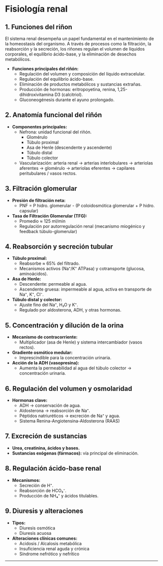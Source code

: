 # Fisiología renal

## 1. Funciones del riñon
El sistema renal desempeña un papel fundamental en el mantenimiento de la homeostasis del organismo. A través de procesos como la filtración, la reabsorción y la secreción, los riñones regulan el volumen de líquidos corporales, el equilibrio ácido-base, y la eliminación de desechos metabólicos.

- **Funciones principales del riñón:**
  - Regulación del volumen y composición del líquido extracelular.
  - Regulación del equilibrio ácido-base.
  - Eliminación de productos metabólicos y sustancias extrañas.
  - Producción de hormonas: eritropoyetina, renina, 1,25-dihidroxivitamina D3 (calcitriol).
  - Gluconeogénesis durante el ayuno prolongado.

## 2. Anatomía funcional del riñón

- **Componentes principales:**
  - Nefrona: unidad funcional del riñón.
    - Glomérulo
    - Túbulo proximal
    - Asa de Henle (descendente y ascendente)
    - Túbulo distal
    - Túbulo colector
  - Vascularización: arteria renal → arterias interlobulares → arteriolas aferentes → glomérulo → arteriolas eferentes → capilares peritubulares / vasos rectos.

## 3. Filtración glomerular

- **Presión de filtración neta:**
  - PNF = P hidro. glomerular - (P coloidosmótica glomerular + P hidro. capsular)
- **Tasa de Filtración Glomerular (TFG):**
  - Promedio ≈ 125 ml/min
  - Regulación por autorregulación renal (mecanismo miogénico y feedback túbulo-glomerular)

## 4. Reabsorción y secreción tubular

- **Túbulo proximal:**
  - Reabsorbe ≈ 65% del filtrado.
  - Mecanismos activos (Na⁺/K⁺ ATPasa) y cotransporte (glucosa, aminoácidos).
- **Asa de Henle:**
  - Descendente: permeable al agua.
  - Ascendente gruesa: impermeable al agua, activa en transporte de Na⁺, K⁺, Cl⁻.
- **Túbulo distal y colector:**
  - Ajuste fino del Na⁺, H₂O y K⁺.
  - Regulado por aldosterona, ADH, y otras hormonas.

## 5. Concentración y dilución de la orina

- **Mecanismo de contracorriente:**
  - Multiplicador (asa de Henle) y sistema intercambiador (vasos rectos).
- **Gradiente osmótico medular:**
  - Imprescindible para la concentración urinaria.
- **Acción de la ADH (vasopresina):**
  - Aumenta la permeabilidad al agua del túbulo colector → concentración urinaria.

## 6. Regulación del volumen y osmolaridad

- **Hormonas clave:**
  - ADH → conservación de agua.
  - Aldosterona → reabsorción de Na⁺.
  - Péptidos natriuréticos → excreción de Na⁺ y agua.
  - Sistema Renina-Angiotensina-Aldosterona (RAAS)

## 7. Excreción de sustancias

- **Urea, creatinina, ácidos y bases.**
- **Sustancias exógenas (fármacos):** vía principal de eliminación.

## 8. Regulación ácido-base renal

- **Mecanismos:**
  - Secreción de H⁺.
  - Reabsorción de HCO₃⁻.
  - Producción de NH₄⁺ y ácidos titulables.

## 9. Diuresis y alteraciones

- **Tipos:**
  - Diuresis osmótica
  - Diuresis acuosa
- **Alteraciones clínicas comunes:**
  - Acidosis / Alcalosis metabólica
  - Insuficiencia renal aguda y crónica
  - Síndrome nefrótico y nefrítico

---
